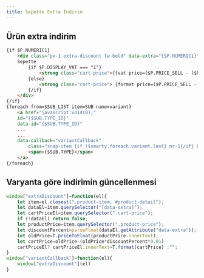 ```yaml
---
title: Sepette Extra İndirim
---
```


## Ürün extra indirim

```html title="smarty"
{if $P.NUMERIC1}                                                
    <div class="px-1 extra-discount fw-bold" data-extra="{$P.NUMERIC1}">
    Sepette
        {if $P.DISPLAY_VAT === "1"}
            <strong class="cart-price">{{vat price=($P.PRICE_SELL - ($P.PRICE_SELL * $P.NUMERIC1/100)) vat=$P.VAT}}</strong> {$P.TARGET_CURRENCY}
        {else}
            <strong class="cart-price"> {format price=($P.PRICE_SELL - ($P.PRICE_SELL * $P.NUMERIC1/100))}</strong> {$P.TARGET_CURRENCY} +{#vat#}
        {/if}
    </div>
{/if}
{foreach from=$SUB_LIST item=SUB name=variant}
    <a href="javascript:void(0);"
    id="{$SUB.TYPE_ID}"
    data-id="{$SUB.TYPE_ID}"
    ...
    ...
    data-callback="variantCallback"
        class="snap-item {if !$smarty.foreach.variant.last} mr-1{/if} border p-1 sub-button-item{if $SUB.TYPE_ID == $SELECTED && $IS_DEFAULT_VARIANT_ACTIVE|default:1 == 1} selected{/if}{if $SUB.IN_STOCK == false && $NEGATIVE_STOCK == 0} passive{/if}">
        <span>{$SUB.TYPE}</span>
    </a>
{/foreach}
```

## Varyanta göre indirimin güncellenmesi

```javascript title="javascript"
window["extraDiscount"]=function(el){
    let item=el.closest(".product-item, #product-detail");
    let dataEl=item.querySelector("[data-extra]");
    let cartPriceEl=item.querySelector(".cart-price");
    if (!dataEl) return false;
    let productPrice=item.querySelector(".product-price");
    let discountPercent=parseFloat(dataEl.getAttribute("data-extra"));
    let oldPrice=T.priceToFloat(productPrice.innerText);
    let cartPrice=oldPrice-(oldPrice*discountPercent*0.01)
    cartPriceEl? cartPriceEl.innerText=T.format(cartPrice) :"";
}
window["variantCallback"]=function(el){
    window["extraDiscount"](el)
}
``` 
